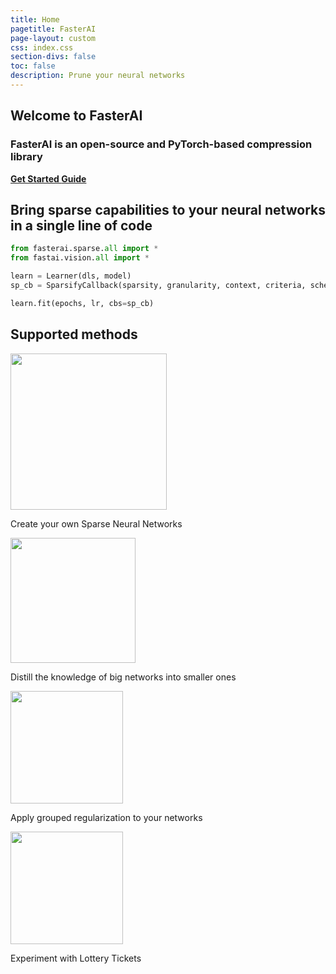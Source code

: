 ```yaml
---
title: Home
pagetitle: FasterAI
page-layout: custom
css: index.css
section-divs: false
toc: false
description: Prune your neural networks
---
```


::: {.hero-banner}

::: {.content-block}

# Welcome to FasterAI


### FasterAI is an open-source and PyTorch-based compression library


::: {.hero-buttons}
[<b> Get Started </b>](/quickstart.ipynb){.btn-primary .btn .btn-lg role="button" style="border-radius: 6px"}
[<b> Guide </b>](/overview.ipynb){.btn-action-secondary .btn-secondary .btn .btn-lg role="button" style="border-radius: 6px"}
:::

:::

:::


::: {.hero-banner}

::: {.content-block style="text-align: justify"}

## Bring sparse capabilities to your neural networks in a single line of code


::: {.code}
```python
from fasterai.sparse.all import *
from fastai.vision.all import *

learn = Learner(dls, model)
sp_cb = SparsifyCallback(sparsity, granularity, context, criteria, schedule)

learn.fit(epochs, lr, cbs=sp_cb)

```
:::

:::

:::



::: {.hero-banner}

::: {.content-block}

## Supported methods


::: {.grid .gap-4 style="padding-bottom: 30px"}



::: {.feature .g-col-12 .g-col-sm-6 .g-col-md-3 #feat}

![](imgs/sparse_index.png){height="250px"}

Create your own Sparse Neural Networks


:::


::: {.feature .g-col-12 .g-col-sm-6 .g-col-md-3 #feat}

![](imgs/distill_index2.png){height="200px"}

Distill the knowledge of big networks into smaller ones


:::


::: {.feature .g-col-12 .g-col-sm-6 .g-col-md-3 #feat}

![](imgs/reg_index.png){height="180px"}

Apply grouped regularization to your networks


:::

::: {.feature .g-col-12 .g-col-sm-6 .g-col-md-3 #feat}

![](imgs/LTH2_index.png){height="180px"}

Experiment with Lottery Tickets


:::

:::


:::



:::